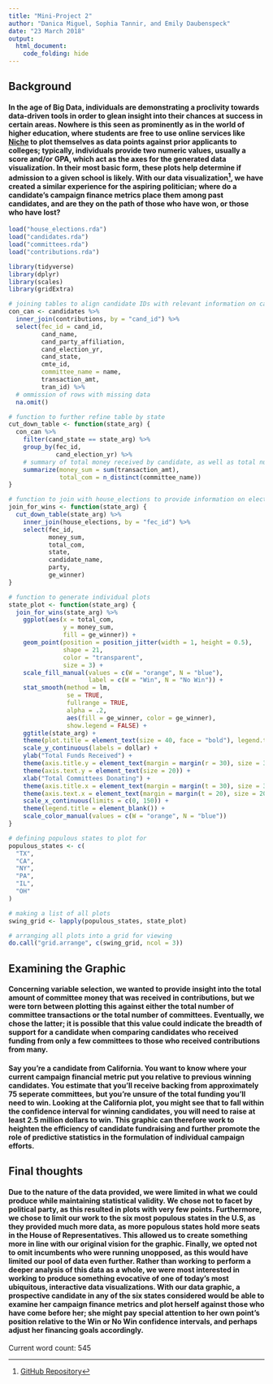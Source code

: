 ```yaml
---
title: "Mini-Project 2"
author: "Danica Miguel, Sophia Tannir, and Emily Daubenspeck"
date: "23 March 2018"
output:
  html_document:
    code_folding: hide
---
```


## Background 

#### In the age of Big Data, individuals are demonstrating a proclivity towards data-driven tools in order to glean insight into their chances at success in certain areas. Nowhere is this seen as prominently as in the world of higher education, where students are free to use online services like [Niche](https://www.niche.com/colleges/admissions-calculator/) to plot themselves as data points against prior applicants to colleges; typically, individuals provide two numeric values, usually a score and/or GPA, which act as the axes for the generated data visualization. In their most basic form, these plots help determine if admission to a given school is likely. **With our data visualization^[[GitHub Repository](https://github.com/ed4ubenspeck/sds192-mp2.git)], we have created a similar experience for the aspiring politician; where do a candidate’s campaign finance metrics place them among past candidates, and are they on the path of those who have won, or those who have lost?**



```r
load("house_elections.rda")
load("candidates.rda")
load("committees.rda")
load("contributions.rda")
```

```r
library(tidyverse)
library(dplyr)
library(scales)
library(gridExtra)
```


```r
# joining tables to align candidate IDs with relevant information on campaign contributions
con_can <- candidates %>%
  inner_join(contributions, by = "cand_id") %>%
  select(fec_id = cand_id, 
         cand_name, 
         cand_party_affiliation, 
         cand_election_yr, 
         cand_state,
         cmte_id, 
         committee_name = name,
         transaction_amt, 
         tran_id) %>%
  # ommission of rows with missing data
  na.omit()
```


```r

# function to further refine table by state
cut_down_table <- function(state_arg) {
  con_can %>%
    filter(cand_state == state_arg) %>%
    group_by(fec_id, 
             cand_election_yr) %>%
    # summary of total money received by candidate, as well as total number of committees contributing per candidate
    summarize(money_sum = sum(transaction_amt), 
              total_com = n_distinct(committee_name))
}

# function to join with house_elections to provide information on election year and result
join_for_wins <- function(state_arg) {
  cut_down_table(state_arg) %>%
    inner_join(house_elections, by = "fec_id") %>%
    select(fec_id, 
           money_sum, 
           total_com, 
           state,
           candidate_name, 
           party, 
           ge_winner)
}

# function to generate individual plots
state_plot <- function(state_arg) {
  join_for_wins(state_arg) %>%
    ggplot(aes(x = total_com, 
               y = money_sum, 
               fill = ge_winner)) +
    geom_point(position = position_jitter(width = 1, height = 0.5), 
               shape = 21, 
               color = "transparent", 
               size = 3) +
    scale_fill_manual(values = c(W = "orange", N = "blue"), 
                      label = c(W = "Win", N = "No Win")) +
    stat_smooth(method = lm, 
                se = TRUE, 
                fullrange = TRUE,
                alpha = .2,
                aes(fill = ge_winner, color = ge_winner), 
                show.legend = FALSE) +
    ggtitle(state_arg) +
    theme(plot.title = element_text(size = 40, face = "bold"), legend.text = element_text(size = 15.5)) +
    scale_y_continuous(labels = dollar) +
    ylab("Total Funds Received") +
    theme(axis.title.y = element_text(margin = margin(r = 30), size = 30)) +
    theme(axis.text.y = element_text(size = 20)) +
    xlab("Total Committees Donating") +
    theme(axis.title.x = element_text(margin = margin(t = 30), size = 30)) +
    theme(axis.text.x = element_text(margin = margin(t = 20), size = 20)) +
    scale_x_continuous(limits = c(0, 150)) +
    theme(legend.title = element_blank()) +
    scale_color_manual(values = c(W = "orange", N = "blue"))
}

# defining populous states to plot for
populous_states <- c(
  "TX",
  "CA",
  "NY",
  "PA",
  "IL",
  "OH"
)

# making a list of all plots
swing_grid <- lapply(populous_states, state_plot)

# arranging all plots into a grid for viewing
do.call("grid.arrange", c(swing_grid, ncol = 3))
```

## Examining the Graphic

#### Concerning variable selection, we wanted to provide insight into the total amount of committee money that was received in contributions, but we were torn between plotting this against either the total number of committee transactions or the total number of committees. Eventually, we chose the latter; it is possible that this value could indicate the breadth of support for a candidate when comparing candidates who received funding from only a few committees to those who received contributions from many. 

#### Say you're a candidate from California. You want to know where your current campaign financial metric put you relative to previous winning candidates. You estimate that you'll receive backing from approximately 75 seperate committees, but you're unsure of the total funding you'll need to win. Looking at the California plot, you might see that to fall within the confidence interval for winning candidates, you will need to raise at least 2.5 million dollars to win. This graphic can therefore work to heighten the efficiency of candidate fundraising and further promote the role of predictive statistics in the formulation of individual campaign efforts. 

## Final thoughts

#### Due to the nature of the data provided, we were limited in what we could produce while maintaining statistical validity. We chose not to facet by political party, as this resulted in plots with very few points. Furthermore, we chose to limit our work to the six most populous states in the U.S, as they provided much more data, as more populous states hold more seats in the House of Representatives. This allowed us to create something more in line with our original vision for the graphic. Finally, we opted not to omit incumbents who were running unopposed, as this would have limited our pool of data even further. Rather than working to perform a deeper analysis of this data as a whole, we were most interested in working to produce something evocative of one of today’s most ubiquitous, interactive data visualizations. With our data graphic, a prospective candidate in any of the six states considered would be able to examine her campaign finance metrics and plot herself against those who have come before her; she might pay special attention to her own point’s position relative to the Win or No Win confidence intervals, and perhaps adjust her financing goals accordingly. 


Current word count: 545


